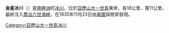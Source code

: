 {{coord|71|38|S|68|15|W|display=title}}

'''金星冰川'''（{{lang-en|Venus Glacier}}）是[[南極洲|南極洲]]的[[冰川|冰川]]，位於[[亞歷山大一世島|亞歷山大一世島]]東岸，長18公里、寬11公里，最終注入[[喬治六世海峽|喬治六世海峽]]，在1935年11月23日由[[美國|美國]]探險家發現。

{{DEFAULTSORT:Venus Glacier}}
[[Category:亞歷山大一世島冰川|Category:亞歷山大一世島冰川]]


{{AlexanderIsland-geo-stub}}